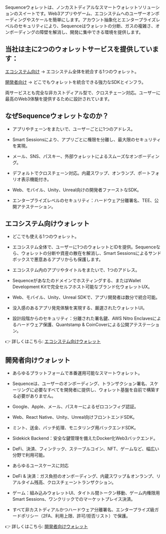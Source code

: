 Sequenceウォレットは、ノンカストディアルなスマートウォレットソリューションのスイートです。Web3アプリやゲーム、エコシステムへのユーザーオンボーディングやスケールを簡単にします。アカウント抽象化とエンタープライズレベルのセキュリティにより、Sequenceはウォレットの分断、ガスの複雑さ、オンボーディングの障壁を解消し、開発に集中できる環境を提供します。

## 当社は主に2つのウォレットサービスを提供しています：
[エコシステム向け](/solutionsV3/wallets/ecosystems) → エコシステム全体を統合する1つのウォレット。

[開発者向け](/solutionsV3/wallets/developers) → どこでもウォレットを統合できる強力なSDKとインフラ。

両サービスとも完全な非カストディアル型で、クロスチェーン対応。ユーザーに最高のWeb3体験を提供するために設計されています。

## なぜSequenceウォレットなのか？

-   アプリやチェーンをまたいで、ユーザーごとに1つのアドレス。

-   Smart Sessionsにより、アプリごとに権限を分離し、最大限のセキュリティを実現。

-   メール、SNS、パスキー、外部ウォレットによるスムーズなオンボーディング。

-   デフォルトでクロスチェーン対応。内蔵スワップ、オンランプ、ポートフォリオ表示機能付き。

-   Web、モバイル、Unity、Unreal向けの開発者ファーストなSDK。

-   エンタープライズレベルのセキュリティ：ハードウェア分離署名、TEE、公開アテステーション。

## エコシステム向けウォレット

-   どこでも使える1つのウォレット。

-   エコシステム全体で、ユーザーに1つのウォレットとIDを提供。Sequenceなら、ウォレットの分断や資産の散在を解消し、Smart Sessionsによるサンドボックスで悪意あるアプリからも保護します。

-   エコシステム内のアプリやタイトルをまたいで、1つのアドレス。

-   Sequenceがあなたのドメインでホスティングする、またはWallet Development Kitで完全セルフホスト可能なブランド化ウォレットUX。

-   Web、モバイル、Unity、Unreal SDKで、アプリ開発者は数分で統合可能。

-   没入感のあるアプリ発見体験を実現する、厳選されたウォレットUI。

-   設計段階からのセキュリティ：分離された署名鍵、AWS Nitro Enclavesによるハードウェア保護、Quantstamp & CoinCoverによる公開アテステーション。

👉 詳しくはこちら: [エコシステム向けウォレット](/solutionsV3/wallets/ecosystems)

## 開発者向けウォレット

-   あらゆるプラットフォームで本番運用可能なスマートウォレット。

-   Sequenceは、ユーザーのオンボーディング、トランザクション署名、スケーリングに必要なすべてを開発者に提供し、ウォレット基盤を自前で構築する必要がありません。

-   Google、Apple、メール、パスキーによるゼロコンフィグ認証。

-   Web、React Native、Unity、Unreal向けフロントエンドSDK。

-   ミント、送金、バッチ処理、モニタリング用バックエンドSDK。

-   Sidekick Backend：安全な鍵管理を備えたDocker化Web3バックエンド。

-   DeFi、決済、フィンテック、ステーブルコイン、NFT、ゲームなど、幅広い分野で利用可能。

-   あらゆるユースケースに対応

-   DeFi & 決済：ガス負担のオンボーディング、内蔵スワップ＆オンランプ、リアルタイム残高、クロスチェーントランザクション。

-   ゲーム：組み込みウォレットUI、タイトル間トークン移動、ゲーム内権限用Smart Sessions、ワンクリックでのマーケットプレイス決済。

-   すべて非カストディアルかつハードウェア分離署名、エンタープライズ級ガードポリシー（2FA、利用上限、許可/拒否リスト）で保護。

👉 詳しくはこちら: [開発者向けウォレット](/solutionsV3/wallets/developers)